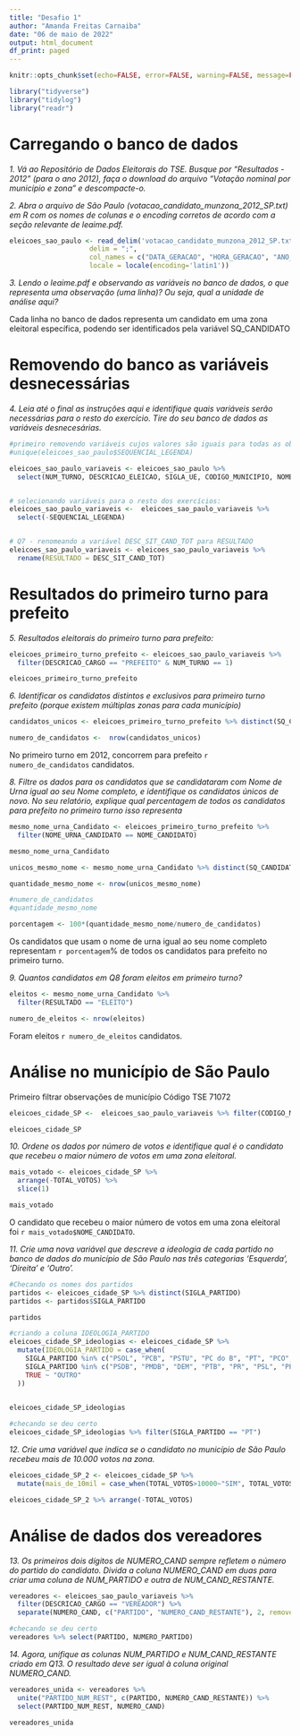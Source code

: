 ```yaml
---
title: "Desafio 1"
author: "Amanda Freitas Carnaiba"
date: "06 de maio de 2022"
output: html_document
df_print: paged
---
```


```r
knitr::opts_chunk$set(echo=FALSE, error=FALSE, warning=FALSE, message=FALSE)
```


```r
library("tidyverse")
library("tidylog")
library("readr")
```

# Carregando o banco de dados

*1. Vá ao Repositório de Dados Eleitorais do TSE. Busque por "Resultados - 2012" (para o ano 2012), faça o download do arquivo "Votação nominal por município e zona" e descompacte-o.*

*2. Abra o arquivo de São Paulo (votacao_candidato_munzona_2012_SP.txt) em R com os nomes de colunas e o encoding corretos de acordo com a seção relevante de leaime.pdf.*

```r

eleicoes_sao_paulo <- read_delim('votacao_candidato_munzona_2012_SP.txt', 
                    delim = ";",
                    col_names = c("DATA_GERACAO", "HORA_GERACAO", "ANO_ELEICAO", "NUM_TURNO", "DESCRICAO_ELEICAO", "SIGLA_UF", "SIGLA_UE","CODIGO_MUNICIPIO", "NOME_MUNICIPIO", "NUMERO_ZONA", "CODIGO_CARGO", "NUMERO_CAND", "SQ_CANDIDATO", "NOME_CANDIDATO", "NOME_URNA_CANDIDATO", "DESCRICAO_CARGO", "COD_SIT_CAND_SUPERIOR", "DESC_SIT_CAND_SUPERIOR", "CODIGO_SIT_CANDIDATO", "DESC_SIT_CANDIDAT", "CODIGO_SIT_CAND_TOT", "DESC_SIT_CAND_TOT", "NUMERO_PARTIDO", "SIGLA_PARTIDO", "NOME_PARTIDO", "SEQUENCIAL_LEGENDA", "NOME_COLIGACAO", "COMPOSICAO_LEGENDA", "TOTAL_VOTOS" ),
                    locale = locale(encoding='latin1'))

```

*3. Lendo o leaime.pdf e observando as variáveis no banco de dados, o que representa uma observação (uma linha)? Ou seja, qual a unidade de análise aqui?*

Cada linha no banco de dados representa um candidato em uma zona eleitoral específica, podendo ser identificados pela variável SQ_CANDIDATO

# Removendo do banco as variáveis desnecessárias

*4. Leia até o final as instruções aqui e identifique quais variáveis serão necessárias para o resto do exercício. Tire do seu banco de dados as variáveis desnecesárias.*

```r

#primeiro removendo variáveis cujos valores são iguais para todas as observações, como a data, hora, SIGLA_UF e etc.
#unique(eleicoes_sao_paulo$SEQUENCIAL_LEGENDA)

eleicoes_sao_paulo_variaveis <- eleicoes_sao_paulo %>% 
  select(NUM_TURNO, DESCRICAO_ELEICAO, SIGLA_UE, CODIGO_MUNICIPIO, NOME_MUNICIPIO, NUMERO_ZONA, CODIGO_CARGO, NUMERO_CAND, SQ_CANDIDATO, NOME_CANDIDATO, NOME_URNA_CANDIDATO, DESCRICAO_CARGO, COD_SIT_CAND_SUPERIOR, DESC_SIT_CAND_SUPERIOR, CODIGO_SIT_CANDIDATO, DESC_SIT_CANDIDAT, CODIGO_SIT_CAND_TOT, DESC_SIT_CAND_TOT, NUMERO_PARTIDO, SIGLA_PARTIDO, NOME_PARTIDO, SEQUENCIAL_LEGENDA, NOME_COLIGACAO, COMPOSICAO_LEGENDA, TOTAL_VOTOS)


# selecionando variáveis para o resto dos exercícios: 
eleicoes_sao_paulo_variaveis <-  eleicoes_sao_paulo_variaveis %>% 
  select(-SEQUENCIAL_LEGENDA)


# Q7 - renomeando a variável DESC_SIT_CAND_TOT para RESULTADO
eleicoes_sao_paulo_variaveis <- eleicoes_sao_paulo_variaveis %>% 
  rename(RESULTADO = DESC_SIT_CAND_TOT)

```

# Resultados do primeiro turno para prefeito

*5. Resultados eleitorais do primeiro turno para prefeito:*

```r
eleicoes_primeiro_turno_prefeito <- eleicoes_sao_paulo_variaveis %>% 
  filter(DESCRICAO_CARGO == "PREFEITO" & NUM_TURNO == 1)

eleicoes_primeiro_turno_prefeito
```

*6. Identificar os candidatos distintos e exclusivos para primeiro turno prefeito (porque existem múltiplas zonas para cada município)*

```r
candidatos_unicos <- eleicoes_primeiro_turno_prefeito %>% distinct(SQ_CANDIDATO)

numero_de_candidatos <-  nrow(candidatos_unicos)

```

No primeiro turno em 2012, concorrem para prefeito `r numero_de_candidatos` candidatos.

*8. Filtre os dados para os candidatos que se candidataram com Nome de Urna igual ao seu Nome completo, e identifique os candidatos únicos de novo. No seu relatório, explique qual percentagem de todos os candidatos para prefeito no primeiro turno isso representa*

```r
mesmo_nome_urna_Candidato <- eleicoes_primeiro_turno_prefeito %>% 
  filter(NOME_URNA_CANDIDATO == NOME_CANDIDATO)

mesmo_nome_urna_Candidato

unicos_mesmo_nome <- mesmo_nome_urna_Candidato %>% distinct(SQ_CANDIDATO)

quantidade_mesmo_nome <- nrow(unicos_mesmo_nome)

#numero_de_candidatos
#quantidade_mesmo_nome

porcentagem <- 100*(quantidade_mesmo_nome/numero_de_candidatos)

```

Os candidatos que usam o nome de urna igual ao seu nome completo representam `r porcentagem`% de todos os candidatos para prefeito no primeiro turno.

*9. Quantos candidatos em Q8 foram eleitos em primeiro turno?*

```r
eleitos <- mesmo_nome_urna_Candidato %>% 
  filter(RESULTADO == "ELEITO")

numero_de_eleitos <- nrow(eleitos)

```

Foram eleitos `r numero_de_eleitos` candidatos.

# Análise no município de São Paulo

Primeiro filtrar observações de município Código TSE 71072

```r
eleicoes_cidade_SP <-  eleicoes_sao_paulo_variaveis %>% filter(CODIGO_MUNICIPIO == 71072)

eleicoes_cidade_SP
```

*10. Ordene os dados por número de votos e identifique qual é o candidato que recebeu o maior número de votos em uma zona eleitoral.*

```r
mais_votado <- eleicoes_cidade_SP %>% 
  arrange(-TOTAL_VOTOS) %>% 
  slice(1)

mais_votado
```

O candidato que recebeu o maior número de votos em uma zona eleitoral foi `r mais_votado$NOME_CANDIDATO`.

*11. Crie uma nova variável que descreve a ideologia de cada partido no banco de dados do município de São Paulo nas três categorias 'Esquerda', 'Direita' e 'Outro'.*

```r
#Checando os nomes dos partidos
partidos <- eleicoes_cidade_SP %>% distinct(SIGLA_PARTIDO)
partidos <- partidos$SIGLA_PARTIDO

partidos

#criando a coluna IDEOLOGIA_PARTIDO
eleicoes_cidade_SP_ideologias <- eleicoes_cidade_SP %>% 
  mutate(IDEOLOGIA_PARTIDO = case_when(
    SIGLA_PARTIDO %in% c("PSOL", "PCB", "PSTU", "PC do B", "PT", "PCO", "PV", "PDT") ~"ESQUERDA",
    SIGLA_PARTIDO %in% c("PSDB", "PMDB", "DEM", "PTB", "PR", "PSL", "PP", "PSB", "PPL") ~"DIREITA",
    TRUE ~ "OUTRO"
  ))

  
eleicoes_cidade_SP_ideologias

#checando se deu certo
eleicoes_cidade_SP_ideologias %>% filter(SIGLA_PARTIDO == "PT")
```

*12. Crie uma variável que indica se o candidato no município de São Paulo recebeu mais de 10.000 votos na zona.*

```r
eleicoes_cidade_SP_2 <- eleicoes_cidade_SP %>% 
  mutate(mais_de_10mil = case_when(TOTAL_VOTOS>10000~"SIM", TOTAL_VOTOS<10000~"NAO"))

eleicoes_cidade_SP_2 %>% arrange(-TOTAL_VOTOS)
```

# Análise de dados dos vereadores

*13. Os primeiros dois dígitos de NUMERO_CAND sempre refletem o número do partido do candidato. Divida a coluna NUMERO_CAND em duas para criar uma coluna de NUM_PARTIDO e outra de NUM_CAND_RESTANTE.*

```r
vereadores <- eleicoes_sao_paulo_variaveis %>% 
  filter(DESCRICAO_CARGO == "VEREADOR") %>% 
  separate(NUMERO_CAND, c("PARTIDO", "NUMERO_CAND_RESTANTE"), 2, remove = FALSE)

#checando se deu certo
vereadores %>% select(PARTIDO, NUMERO_PARTIDO)

```

*14. Agora, unifique as colunas NUM_PARTIDO e NUM_CAND_RESTANTE criado em Q13. O resultado deve ser igual à coluna original NUMERO_CAND.*

```r
vereadores_unida <- vereadores %>% 
  unite("PARTIDO_NUM_REST", c(PARTIDO, NUMERO_CAND_RESTANTE)) %>% 
  select(PARTIDO_NUM_REST, NUMERO_CAND)

vereadores_unida
  
```
